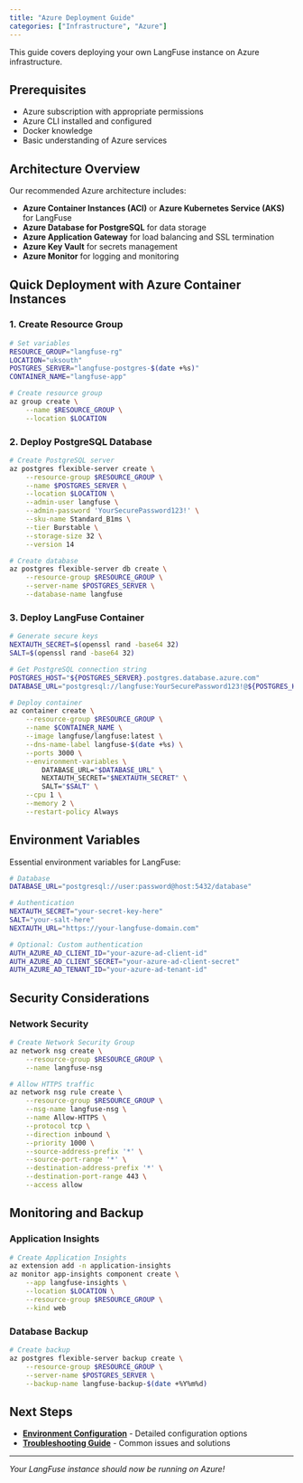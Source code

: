```yaml
---
title: "Azure Deployment Guide"
categories: ["Infrastructure", "Azure"]
---
```


This guide covers deploying your own LangFuse instance on Azure infrastructure.

## Prerequisites

- Azure subscription with appropriate permissions
- Azure CLI installed and configured
- Docker knowledge
- Basic understanding of Azure services

## Architecture Overview

Our recommended Azure architecture includes:

- **Azure Container Instances (ACI)** or **Azure Kubernetes Service (AKS)** for LangFuse
- **Azure Database for PostgreSQL** for data storage
- **Azure Application Gateway** for load balancing and SSL termination
- **Azure Key Vault** for secrets management
- **Azure Monitor** for logging and monitoring

## Quick Deployment with Azure Container Instances

### 1. Create Resource Group

```bash
# Set variables
RESOURCE_GROUP="langfuse-rg"
LOCATION="uksouth"
POSTGRES_SERVER="langfuse-postgres-$(date +%s)"
CONTAINER_NAME="langfuse-app"

# Create resource group
az group create \
    --name $RESOURCE_GROUP \
    --location $LOCATION
```

### 2. Deploy PostgreSQL Database

```bash
# Create PostgreSQL server
az postgres flexible-server create \
    --resource-group $RESOURCE_GROUP \
    --name $POSTGRES_SERVER \
    --location $LOCATION \
    --admin-user langfuse \
    --admin-password 'YourSecurePassword123!' \
    --sku-name Standard_B1ms \
    --tier Burstable \
    --storage-size 32 \
    --version 14

# Create database
az postgres flexible-server db create \
    --resource-group $RESOURCE_GROUP \
    --server-name $POSTGRES_SERVER \
    --database-name langfuse
```

### 3. Deploy LangFuse Container

```bash
# Generate secure keys
NEXTAUTH_SECRET=$(openssl rand -base64 32)
SALT=$(openssl rand -base64 32)

# Get PostgreSQL connection string
POSTGRES_HOST="${POSTGRES_SERVER}.postgres.database.azure.com"
DATABASE_URL="postgresql://langfuse:YourSecurePassword123!@${POSTGRES_HOST}:5432/langfuse"

# Deploy container
az container create \
    --resource-group $RESOURCE_GROUP \
    --name $CONTAINER_NAME \
    --image langfuse/langfuse:latest \
    --dns-name-label langfuse-$(date +%s) \
    --ports 3000 \
    --environment-variables \
        DATABASE_URL="$DATABASE_URL" \
        NEXTAUTH_SECRET="$NEXTAUTH_SECRET" \
        SALT="$SALT" \
    --cpu 1 \
    --memory 2 \
    --restart-policy Always
```

## Environment Variables

Essential environment variables for LangFuse:

```bash
# Database
DATABASE_URL="postgresql://user:password@host:5432/database"

# Authentication
NEXTAUTH_SECRET="your-secret-key-here"
SALT="your-salt-here"
NEXTAUTH_URL="https://your-langfuse-domain.com"

# Optional: Custom authentication
AUTH_AZURE_AD_CLIENT_ID="your-azure-ad-client-id"
AUTH_AZURE_AD_CLIENT_SECRET="your-azure-ad-client-secret"
AUTH_AZURE_AD_TENANT_ID="your-azure-ad-tenant-id"
```

## Security Considerations

### Network Security

```bash
# Create Network Security Group
az network nsg create \
    --resource-group $RESOURCE_GROUP \
    --name langfuse-nsg

# Allow HTTPS traffic
az network nsg rule create \
    --resource-group $RESOURCE_GROUP \
    --nsg-name langfuse-nsg \
    --name Allow-HTTPS \
    --protocol tcp \
    --direction inbound \
    --priority 1000 \
    --source-address-prefix '*' \
    --source-port-range '*' \
    --destination-address-prefix '*' \
    --destination-port-range 443 \
    --access allow
```

## Monitoring and Backup

### Application Insights

```bash
# Create Application Insights
az extension add -n application-insights
az monitor app-insights component create \
    --app langfuse-insights \
    --location $LOCATION \
    --resource-group $RESOURCE_GROUP \
    --kind web
```

### Database Backup

```bash
# Create backup
az postgres flexible-server backup create \
    --resource-group $RESOURCE_GROUP \
    --server-name $POSTGRES_SERVER \
    --backup-name langfuse-backup-$(date +%Y%m%d)
```

## Next Steps

- **[Environment Configuration](config.qmd)** - Detailed configuration options
- **[Troubleshooting Guide](troubleshooting.qmd)** - Common issues and solutions

---

*Your LangFuse instance should now be running on Azure!* 